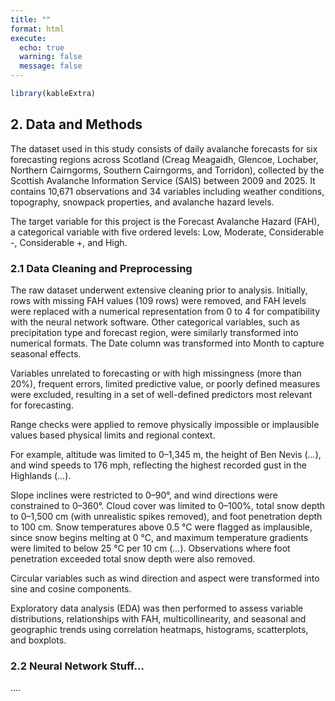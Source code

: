 ```yaml
---
title: ""
format: html
execute:
  echo: true
  warning: false
  message: false
---
```


```r
library(kableExtra)
```

  

## 2. Data and Methods {#sec-Data_and_Methods}


The dataset used in this study consists of daily avalanche forecasts for six forecasting regions across Scotland (Creag Meagaidh, Glencoe, Lochaber, Northern Cairngorms, Southern Cairngorms, and Torridon), collected by the Scottish Avalanche Information Service (SAIS) between 2009 and 2025. It contains 10,671 observations and 34 variables including weather conditions, topography, snowpack properties, and avalanche hazard levels.

The target variable for this project is the Forecast Avalanche Hazard (FAH), a categorical variable with five ordered levels: Low, Moderate, Considerable -, Considerable +, and High. 



### 2.1 Data Cleaning and Preprocessing


The raw dataset underwent extensive cleaning prior to analysis. Initially, rows with missing FAH values (109 rows) were removed, and FAH levels were replaced with a numerical representation from 0 to 4 for compatibility with the neural network software. Other categorical variables, such as precipitation type and forecast region, were similarly transformed into numerical formats. The Date column was transformed into Month to capture seasonal effects.

Variables unrelated to forecasting or with high missingness (more than 20%), frequent errors, limited predictive value, or poorly defined measures were excluded, resulting in a set of well-defined predictors most relevant for forecasting. 

Range checks were applied to remove physically impossible or implausible values based physical limits and regional context.

For example, altitude was limited to 0–1,345 m, the height of Ben Nevis (*...*), and wind speeds to 176 mph, reflecting the highest recorded gust in the Highlands (*...*).

Slope inclines were restricted to 0–90°, and wind directions were constrained to 0–360°. Cloud cover was limited to 0–100%, total snow depth to 0–1,500 cm (with unrealistic spikes removed), and foot penetration depth to 100 cm. Snow temperatures above 0.5 °C were flagged as implausible, since snow begins melting at 0 °C, and maximum temperature gradients were limited to below 25 °C per 10 cm (*...*). Observations where foot penetration exceeded total snow depth were also removed.

Circular variables such as wind direction and aspect were transformed into sine and cosine components.

Exploratory data analysis (EDA) was then performed to assess variable distributions, relationships with FAH, multicollinearity, and seasonal and geographic trends using correlation heatmaps, histograms, scatterplots, and boxplots.





### 2.2 Neural Network Stuff...

....

